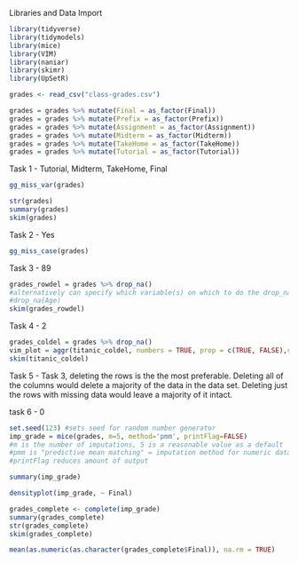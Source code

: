 Libraries and Data Import
```{r}
library(tidyverse)
library(tidymodels)
library(mice)
library(VIM)
library(naniar)
library(skimr)
library(UpSetR)

grades <- read_csv("class-grades.csv")

grades = grades %>% mutate(Final = as_factor(Final))
grades = grades %>% mutate(Prefix = as_factor(Prefix))
grades = grades %>% mutate(Assignment = as_factor(Assignment))
grades = grades %>% mutate(Midterm = as_factor(Midterm))
grades = grades %>% mutate(TakeHome = as_factor(TakeHome))
grades = grades %>% mutate(Tutorial = as_factor(Tutorial))

```

Task 1 - Tutorial, Midterm, TakeHome, Final
```{r}
gg_miss_var(grades)

str(grades)
summary(grades)
skim(grades)
```

Task 2 - Yes
```{r}
gg_miss_case(grades)
```

Task 3 - 89
```{r}
grades_rowdel = grades %>% drop_na() 
#alternatively can specify which variable(s) on which to do the drop_na
#drop_na(Age)
skim(grades_rowdel)
```

Task 4 - 2
```{r}
grades_coldel = grades %>% drop_na() 
vim_plot = aggr(titanic_coldel, numbers = TRUE, prop = c(TRUE, FALSE),cex.axis=.7)
skim(titanic_coldel)
```

Task 5 - Task 3, deleting the rows is the the most preferable. Deleting all of the columns would delete a majority of the data in the data set. Deleting just the rows with missing data would leave a majority of it intact. 

task 6 - 0
```{r}
set.seed(123) #sets seed for random number generator
imp_grade = mice(grades, m=5, method='pmm', printFlag=FALSE)
#m is the number of imputations, 5 is a reasonable value as a default
#pmm is "predictive mean matching" = imputation method for numeric data
#printFlag reduces amount of output

summary(imp_grade)

```
```{r}
densityplot(imp_grade, ~ Final)

grades_complete <- complete(imp_grade)
summary(grades_complete)
str(grades_complete)
skim(grades_complete)

mean(as.numeric(as.character(grades_complete$Final)), na.rm = TRUE)

```

